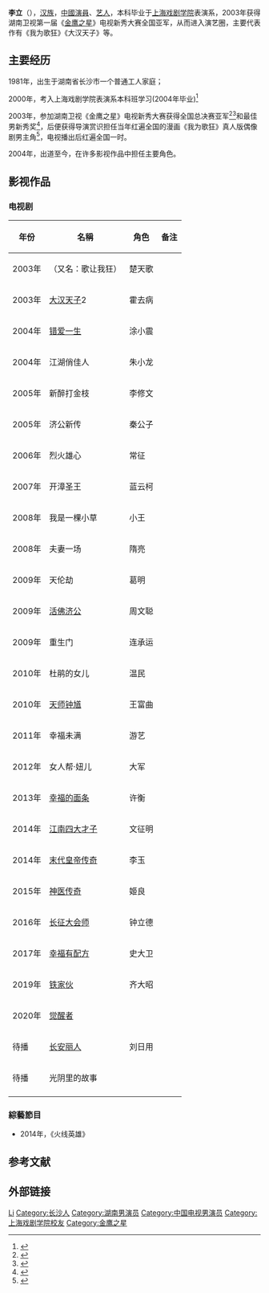 {{otheruses|李立}}
{{藝人
| 姓名     = 李立
| 類型     = 男艺人
| 圖片     =
| 圖片尺寸 = 
| 圖片簡介 = 
| 綽號     =  
| 國籍     = {{PRC}} 
| 民族     = [[汉族|汉族]]
| 出生日期 = {{birth date and age|1981|12|15}}
| 出生地點 = {{CHN}}[[湖南省|湖南省]][[长沙市|长沙市]][[雨花区|雨花区]]
| 職業     = [[藝人|藝人]]、[[演員|演員]]
| 語言     = [[普通話|普通話]] 
| 教育程度 = [[上海戏剧学院|上海戏剧学院]]2000级表演系本科班
| 宗教信仰 = 
| 配偶     = 
| 兒女     = 
| 父母     = 
| 音樂類型 = 
| 活躍年代 = 2003年—至今
| 代表作   = 《我为歌狂》
| 唱片公司 = 
| 經紀公司 = 北京红元素文化传媒公司 
| 網站     =[http://weibo.com/reallili 李立個人微博]
| 相關團體 = [[金鹰之星|金鹰之星]] 
| 獎項     = 2002湖南卫视《金鹰之星》电视新秀大赛全国亚军
}}
'''李立'''（{{bd|1981年|12月15日|catIdx=L李}}），[[汉族|汉族]]，[[中國|中國]][[演員|演員]]、[[艺人|艺人]]，本科毕业于[[上海戏剧学院|上海戏剧学院]]表演系，2003年获得湖南卫视第一届《[[金鹰之星|金鹰之星]]》电视新秀大赛全国亚军，从而进入演艺圈，主要代表作有《我为歌狂》《大汉天子》等。

==主要经历==
1981年，出生于湖南省长沙市一个普通工人家庭；

2000年，考入上海戏剧学院表演系本科班学习(2004年毕业)<ref>{{Cite web |url=http://ent.sina.com.cn/s/m/2006-09-18/14511252911.html |title=演员李立个人档案 |access-date=2013-10-20 |archive-date=2019-08-11 |archive-url=https://web.archive.org/web/20190811063139/http://ent.sina.com.cn/s/m/2006-09-18/14511252911.html |dead-url=no }}</ref>

2003年，参加湖南卫视《金鹰之星》电视新秀大赛获得全国总决赛亚军<ref>{{Cite web |url=http://ent.sina.com.cn/2003-09-28/1046208012.html |title=湖南选手李立获奖 电视新秀闪耀金鹰节 |access-date=2013-10-20 |archive-date=2019-08-11 |archive-url=https://web.archive.org/web/20190811061737/http://ent.sina.com.cn/2003-09-28/1046208012.html |dead-url=no }}</ref><ref>{{Cite web |url=http://ent.sina.com.cn/v/2003-09-27/2330207758.html |title=李小萌、李立获本届金鹰电视新秀大奖 |access-date=2013-10-20 |archive-date=2014-10-22 |archive-url=https://web.archive.org/web/20141022175605/http://ent.sina.com.cn/v/2003-09-27/2330207758.html |dead-url=no }}</ref>和最佳男新秀奖<ref>{{Cite web |url=http://ent.sina.com.cn/v/2003-09-27/2259207753.html |title=李立获得男选手最佳电视新秀奖 |access-date=2013-10-20 |archive-date=2019-08-10 |archive-url=https://web.archive.org/web/20190810223254/http://ent.sina.com.cn/v/2003-09-27/2259207753.html |dead-url=no }}</ref>，后便获得导演赏识担任当年红遍全国的漫画《我为歌狂》真人版偶像剧男主角<ref>{{Cite web |url=http://finance.eastday.com/epublish/gb/paper190/2/class019000028/hwz886815.htm |title=《我为歌狂》电视版选角忙，李立获选当男主角 |access-date=2013-10-20 |archive-date=2013-10-21 |archive-url=https://web.archive.org/web/20131021033409/http://finance.eastday.com/epublish/gb/paper190/2/class019000028/hwz886815.htm |dead-url=no }}</ref>，电视播出后红遍全国一时。

2004年，出道至今，在许多影视作品中担任主要角色。

==影视作品==
===电视剧===
{| class="wikitable"
|-
! 年份 || 名稱 || 角色 || 备注
|-
| 2003年 ||（又名：歌让我狂） || 楚天歌||
|-
| 2003年 ||[[大汉天子|大汉天子]]2 ||霍去病||
|-
| 2004年 ||[[错爱一生|错爱一生]] ||涂小震||
|-
| 2004年 ||江湖俏佳人 ||朱小龙||
|-
| 2005年 ||新醉打金枝 || 李修文||
|-
| 2005年 ||济公新传 ||秦公子||
|-
| 2006年 ||烈火雄心 ||常征||
|-
| 2007年 ||开漳圣王 ||蓝云柯||
|-
| 2008年 ||我是一棵小草 || 小王||
|-
| 2008年 ||夫妻一场 ||隋亮||
|-
| 2009年 ||天伦劫 ||葛明||
|-
| 2009年 ||[[活佛济公|活佛济公]] ||周文聪||
|-
| 2009年 ||重生门 || 连承运||
|-
| 2010年 ||杜鹃的女儿 ||温民||
|-
| 2010年 ||[[天師鍾馗之美麗傳說|天师钟馗]] ||王富曲||
|-
| 2011年 ||幸福未满 ||游艺||
|-
| 2012年 ||女人帮·妞儿 ||大军||
|-
| 2013年 ||[[幸福的面条|幸福的面条]] ||许衡||
|-
| 2014年 ||[[江南四大才子|江南四大才子]] ||文征明||
|-
| 2014年 ||[[末代皇帝传奇|末代皇帝传奇]] || 李玉  ||
|-
| 2015年 ||[[神医传奇|神医传奇]] || 姬良 ||
|-
| 2016年 ||[[长征大会师|长征大会师]] || 钟立德 ||
|-
| 2017年 ||[[幸福有配方|幸福有配方]] || 史大卫 ||
|-
| 2019年 ||[[铁家伙|铁家伙]] || 齐大昭 ||
|-
| 2020年 ||[[觉醒者|觉醒者]] ||   ||
|-
| 待播 ||[[长安丽人|长安丽人]] || 刘日用 ||
|-
| 待播 ||光阴里的故事 ||  ||
|-
|}

=== 綜藝節目 ===
* 2014年，《火线英雄》

==参考文献==
{{reflist}}
==外部链接== 
{{Sinaweibo|reallili|李立}}

{{金鹰之星}}

{{DEFAULTSORT:Li li}}
[[Category:李姓|Li]]
[[Category:长沙人|Category:长沙人]]
[[Category:湖南男演员|Category:湖南男演员]]
[[Category:中国电视男演员|Category:中国电视男演员]]
[[Category:上海戏剧学院校友|Category:上海戏剧学院校友]]
[[Category:金鹰之星|Category:金鹰之星]]